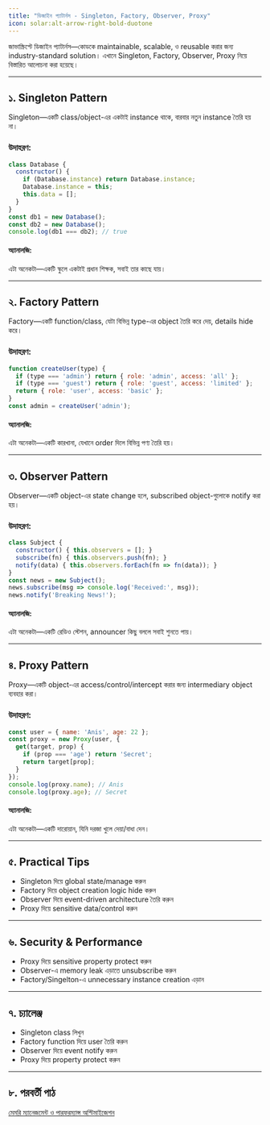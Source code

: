 ```yaml
---
title: "ডিজাইন প্যাটার্নস - Singleton, Factory, Observer, Proxy"
icon: solar:alt-arrow-right-bold-duotone
---
```


জাভাস্ক্রিপ্টে ডিজাইন প্যাটার্নস—কোডকে maintainable, scalable, ও reusable করার জন্য industry-standard solution। এখানে Singleton, Factory, Observer, Proxy নিয়ে বিস্তারিত আলোচনা করা হয়েছে।

---

## ১. Singleton Pattern

Singleton—একটি class/object-এর একটাই instance থাকে, বারবার নতুন instance তৈরি হয় না।

### উদাহরণ:
```js
class Database {
  constructor() {
    if (Database.instance) return Database.instance;
    Database.instance = this;
    this.data = [];
  }
}
const db1 = new Database();
const db2 = new Database();
console.log(db1 === db2); // true
```

#### অ্যানালজি:
এটা অনেকটা—একটি স্কুলে একটাই প্রধান শিক্ষক, সবাই তার কাছে যায়।

---

## ২. Factory Pattern

Factory—একটি function/class, যেটা বিভিন্ন type-এর object তৈরি করে দেয়, details hide করে।

### উদাহরণ:
```js
function createUser(type) {
  if (type === 'admin') return { role: 'admin', access: 'all' };
  if (type === 'guest') return { role: 'guest', access: 'limited' };
  return { role: 'user', access: 'basic' };
}
const admin = createUser('admin');
```

#### অ্যানালজি:
এটা অনেকটা—একটি কারখানা, যেখানে order দিলে বিভিন্ন পণ্য তৈরি হয়।

---

## ৩. Observer Pattern

Observer—একটি object-এর state change হলে, subscribed object-গুলোকে notify করা হয়।

### উদাহরণ:
```js
class Subject {
  constructor() { this.observers = []; }
  subscribe(fn) { this.observers.push(fn); }
  notify(data) { this.observers.forEach(fn => fn(data)); }
}
const news = new Subject();
news.subscribe(msg => console.log('Received:', msg));
news.notify('Breaking News!');
```

#### অ্যানালজি:
এটা অনেকটা—একটি রেডিও স্টেশন, announcer কিছু বললে সবাই শুনতে পায়।

---

## ৪. Proxy Pattern

Proxy—একটি object-এর access/control/intercept করার জন্য intermediary object ব্যবহার করা।

### উদাহরণ:
```js
const user = { name: 'Anis', age: 22 };
const proxy = new Proxy(user, {
  get(target, prop) {
    if (prop === 'age') return 'Secret';
    return target[prop];
  }
});
console.log(proxy.name); // Anis
console.log(proxy.age); // Secret
```

#### অ্যানালজি:
এটা অনেকটা—একটি দারোয়ান, যিনি দরজা খুলে দেয়া/বাধা দেন।

---

## ৫. Practical Tips
- Singleton দিয়ে global state/manage করুন
- Factory দিয়ে object creation logic hide করুন
- Observer দিয়ে event-driven architecture তৈরি করুন
- Proxy দিয়ে sensitive data/control করুন

---

## ৬. Security & Performance
- Proxy দিয়ে sensitive property protect করুন
- Observer-এ memory leak এড়াতে unsubscribe করুন
- Factory/Singelton-এ unnecessary instance creation এড়ান

---

## ৭. চ্যালেঞ্জ
- Singleton class লিখুন
- Factory function দিয়ে user তৈরি করুন
- Observer দিয়ে event notify করুন
- Proxy দিয়ে property protect করুন

---

## ৮. পরবর্তী পাঠ

[মেমরি ম্যানেজমেন্ট ও পারফরম্যান্স অপ্টিমাইজেশন](/js/performance)
